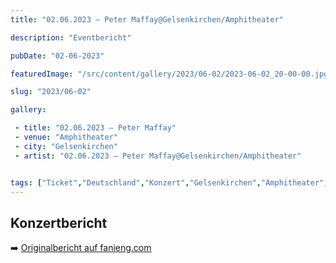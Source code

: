 ```yaml
---
title: "02.06.2023 – Peter Maffay@Gelsenkirchen/Amphitheater"

description: "Eventbericht"

pubDate: "02-06-2023"

featuredImage: "/src/content/gallery/2023/06-02/2023-06-02_20-00-00.jpg"

slug: "2023/06-02"

gallery:

 - title: "02.06.2023 – Peter Maffay"
 - venue: "Amphitheater"
 - city: "Gelsenkirchen"
 - artist: "02.06.2023 – Peter Maffay@Gelsenkirchen/Amphitheater"


tags: ["Ticket","Deutschland","Konzert","Gelsenkirchen","Amphitheater","2023","Peter Maffay"]
---
```

## Konzertbericht
➡️ [Originalbericht auf fanieng.com](https://fanieng.com/2023/06-02/02-06-2023-02.06.2023-–-peter-maffay-gelsenkirchen-amphitheater)

